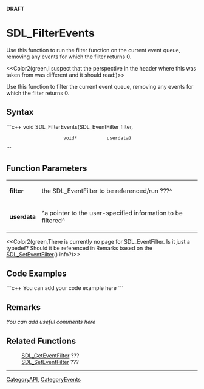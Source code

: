 <!-- pragma section-numbers off -->
<!-- pragma disable-camelcase -->
'''DRAFT'''

= SDL_FilterEvents =
Use this function to run the filter function on the current event queue, removing any events for which the filter returns 0.  

<<Color2(green,I suspect that the perspective in the header where this was taken from was different and it should read:)>> 

Use this function to filter the current event queue, removing any events for which the filter returns 0.


== Syntax ==
```c++
void SDL_FilterEvents(SDL_EventFilter filter,
                      void*           userdata)
```

== Function Parameters ==
{|
|'''filter'''
|the SDL_EventFilter to be referenced/run ???^
|-
|'''userdata'''
|^a pointer to the user-specified information to be filtered^
|}

<<Color2(green,There is currently no page for SDL_EventFilter.  Is it just a typedef?  Should it be referenced in Remarks based on the [[SDL_SetEventFilter]]() info?)>>

== Code Examples ==
```c++
You can add your code example here
```

== Remarks ==
''You can add useful comments here''

== Related Functions ==
:[[SDL_GetEventFilter]] ???
:[[SDL_SetEventFilter]] ???

----
[[CategoryAPI]], [[CategoryEvents]]
